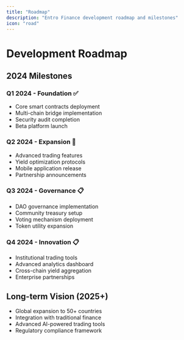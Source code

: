```yaml
---
title: "Roadmap"
description: "Entro Finance development roadmap and milestones"
icon: "road"
---
```


# Development Roadmap

## 2024 Milestones

### Q1 2024 - Foundation ✅
- Core smart contracts deployment
- Multi-chain bridge implementation
- Security audit completion
- Beta platform launch

### Q2 2024 - Expansion 🚧
- Advanced trading features
- Yield optimization protocols
- Mobile application release
- Partnership announcements

### Q3 2024 - Governance 📋
- DAO governance implementation
- Community treasury setup
- Voting mechanism deployment
- Token utility expansion

### Q4 2024 - Innovation 📋
- Institutional trading tools
- Advanced analytics dashboard
- Cross-chain yield aggregation
- Enterprise partnerships

## Long-term Vision (2025+)

- Global expansion to 50+ countries
- Integration with traditional finance
- Advanced AI-powered trading tools
- Regulatory compliance framework